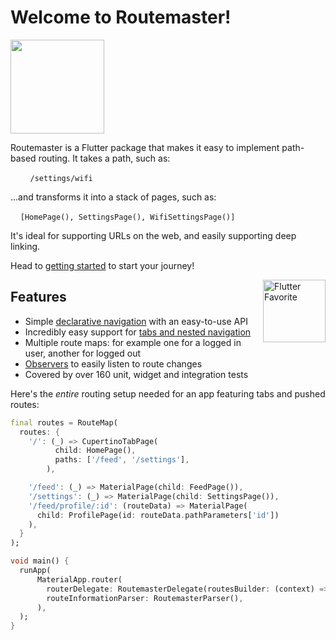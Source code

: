 # Welcome to Routemaster!

<Image src="https://openclipart.org/download/286938/Double-Decker-Bus.svg" width="150" alt="" /> 

Routemaster is a Flutter package that makes it easy to implement path-based routing. It takes a path, such as:

&nbsp;&nbsp;&nbsp;&nbsp;&nbsp;&nbsp;&nbsp;&nbsp;`/settings/wifi`
     
...and transforms it into a stack of pages, such as:

&nbsp;&nbsp;&nbsp;&nbsp;`[HomePage(), SettingsPage(), WifiSettingsPage()]`

It's ideal for supporting URLs on the web, and easily supporting deep linking.

Head to [getting started](/getting-started) to start your journey!

<Image src="https://docs.flutter.dev/assets/images/docs/development/packages-and-plugins/FlutterFavoriteLogo.png" alt="Flutter Favorite" align="right" width="100" />

## Features

* Simple [declarative navigation](/navigation) with an easy-to-use API
* Incredibly easy support for [tabs and nested navigation](/tabs)
* Multiple route maps: for example one for a logged in user, another for logged out
* [Observers](/observers) to easily listen to route changes
* Covered by over 160 unit, widget and integration tests

Here's the *entire* routing setup needed for an app featuring tabs and pushed routes:


```dart
final routes = RouteMap(
  routes: {
    '/': (_) => CupertinoTabPage(
          child: HomePage(),
          paths: ['/feed', '/settings'],
        ),

    '/feed': (_) => MaterialPage(child: FeedPage()),
    '/settings': (_) => MaterialPage(child: SettingsPage()),
    '/feed/profile/:id': (routeData) => MaterialPage(
      child: ProfilePage(id: routeData.pathParameters['id'])
    ),
  }
);

void main() {
  runApp(
      MaterialApp.router(
        routerDelegate: RoutemasterDelegate(routesBuilder: (context) => routes),
        routeInformationParser: RoutemasterParser(),
      ),
  );
}
```